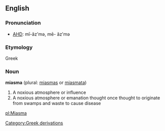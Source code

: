 == English ==

=== Pronunciation ===

* [[w:AHD|AHD]]: mī-ăz'mə, mē- ăz'mə

=== Etymology ===

Greek

=== Noun ===

'''miasma''' (plural: [[miasmas]] or [[miasmata]])
# A noxious atmosphere or influence
# A noxious atmosphere or emanation thought once thought to originate from swamps and waste to cause disease

[[pl:Miasma]]
[[Category:Greek derivations]]